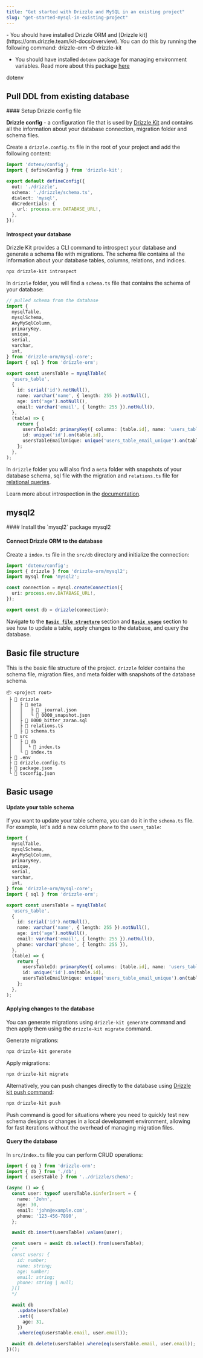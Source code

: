 ```yaml
---
title: "Get started with Drizzle and MySQL in an existing project"
slug: "get-started-mysql-in-existing-project"
---
```



<Prerequisites>  
  - You should have installed Drizzle ORM and [Drizzle kit](https://orm.drizzle.team/kit-docs/overview). You can do this by running the following command:
  <Npm>
    drizzle-orm 
    -D drizzle-kit
  </Npm>

  - You should have installed `dotenv` package for managing environment variables. Read more about this package [here](https://www.npmjs.com/package/dotenv)
  <Npm>
    dotenv
  </Npm>
</Prerequisites>


## Pull DDL from existing database

<Steps>
#### Setup Drizzle config file

**Drizzle config** - a configuration file that is used by [Drizzle Kit](https://orm.drizzle.team/kit-docs/overview) and contains all the information about your database connection, migration folder and schema files.

Create a `drizzle.config.ts` file in the root of your project and add the following content:

```typescript copy filename="drizzle.config.ts"
import 'dotenv/config';
import { defineConfig } from 'drizzle-kit';

export default defineConfig({
  out: './drizzle',
  schema: './drizzle/schema.ts',
  dialect: 'mysql',
  dbCredentials: {
    url: process.env.DATABASE_URL!,
  },
});
```

#### Introspect your database

Drizzle Kit provides a CLI command to introspect your database and generate a schema file with migrations. The schema file contains all the information about your database tables, columns, relations, and indices.

```bash copy
npx drizzle-kit introspect
```

In `drizzle` folder, you will find a `schema.ts` file that contains the schema of your database:

```typescript copy filename="drizzle/schema.ts"
// pulled schema from the database
import {
  mysqlTable,
  mysqlSchema,
  AnyMySqlColumn,
  primaryKey,
  unique,
  serial,
  varchar,
  int,
} from 'drizzle-orm/mysql-core';
import { sql } from 'drizzle-orm';

export const usersTable = mysqlTable(
  'users_table',
  {
    id: serial('id').notNull(),
    name: varchar('name', { length: 255 }).notNull(),
    age: int('age').notNull(),
    email: varchar('email', { length: 255 }).notNull(),
  },
  (table) => {
    return {
      usersTableId: primaryKey({ columns: [table.id], name: 'users_table_id' }),
      id: unique('id').on(table.id),
      usersTableEmailUnique: unique('users_table_email_unique').on(table.email),
    };
  },
);
```

In `drizzle` folder you will also find a `meta` folder with snapshots of your database schema, sql file with the migration and `relations.ts` file for [relational queries](/docs/rqb).

Learn more about introspection in the [documentation](/kit-docs/commands#introspect--pull).
</Steps>

## mysql2

<Steps>
#### Install the `mysql2` package

<Npm>
mysql2
</Npm>

#### Connect Drizzle ORM to the database

Create a `index.ts` file in the `src/db` directory and initialize the connection:

```typescript copy filename="src/db/index.ts" {9}
import 'dotenv/config';
import { drizzle } from 'drizzle-orm/mysql2';
import mysql from 'mysql2';

const connection = mysql.createConnection({
  uri: process.env.DATABASE_URL!,
});

export const db = drizzle(connection);
```
</Steps>

Navigate to the [**`Basic file structure`**](#basic-file-structure) section and [**`Basic usage`**](#basic-usage) section to see how to update a table, apply changes to the database, and query the database.

## Basic file structure

This is the basic file structure of the project. `drizzle` folder contains the schema file, migration files, and meta folder with snapshots of the database schema.

```plaintext
📦 <project root>
 ├ 📂 drizzle
 │   ├ 📂 meta
 │   │   ├ 📜 _journal.json
 │   │   └ 📜 0000_snapshot.json
 │   ├ 📜 0000_bitter_zaran.sql
 │   ├ 📜 relations.ts
 │   ├ 📜 schema.ts
 ├ 📂 src
 │   ├ 📂 db
 │   │  └ 📜 index.ts
 │   └ 📜 index.ts
 ├ 📜 .env
 ├ 📜 drizzle.config.ts
 ├ 📜 package.json
 └ 📜 tsconfig.json
```

## Basic usage

<Steps>

#### Update your table schema

If you want to update your table schema, you can do it in the `schema.ts` file. For example, let's add a new column `phone` to the `users_table`:

```typescript copy filename="drizzle/schema.ts" {20}
import {
  mysqlTable,
  mysqlSchema,
  AnyMySqlColumn,
  primaryKey,
  unique,
  serial,
  varchar,
  int,
} from 'drizzle-orm/mysql-core';
import { sql } from 'drizzle-orm';

export const usersTable = mysqlTable(
  'users_table',
  {
    id: serial('id').notNull(),
    name: varchar('name', { length: 255 }).notNull(),
    age: int('age').notNull(),
    email: varchar('email', { length: 255 }).notNull(),
    phone: varchar('phone', { length: 255 }),
  },
  (table) => {
    return {
      usersTableId: primaryKey({ columns: [table.id], name: 'users_table_id' }),
      id: unique('id').on(table.id),
      usersTableEmailUnique: unique('users_table_email_unique').on(table.email),
    };
  },
);
```

#### Applying changes to the database

You can generate migrations using `drizzle-kit generate` command and then apply them using the `drizzle-kit migrate` command.

Generate migrations:

```bash copy
npx drizzle-kit generate
```

Apply migrations:

```bash copy
npx drizzle-kit migrate
```

Alternatively, you can push changes directly to the database using [Drizzle kit push command](/kit-docs/overview#prototyping-with-db-push):

```bash copy
npx drizzle-kit push
```

<Callout type="warning">Push command is good for situations where you need to quickly test new schema designs or changes in a local development environment, allowing for fast iterations without the overhead of managing migration files.</Callout>

#### Query the database

In `src/index.ts` file you can perform CRUD operations:

```typescript copy filename="src/index.ts"
import { eq } from 'drizzle-orm';
import { db } from './db';
import { usersTable } from '../drizzle/schema';

(async () => {
  const user: typeof usersTable.$inferInsert = {
    name: 'John',
    age: 30,
    email: 'john@example.com',
    phone: '123-456-7890',
  };

  await db.insert(usersTable).values(user);

  const users = await db.select().from(usersTable);
  /*
  const users: {
    id: number;
    name: string;
    age: number;
    email: string;
    phone: string | null;
  }[]
  */

  await db
    .update(usersTable)
    .set({
      age: 31,
    })
    .where(eq(usersTable.email, user.email));

  await db.delete(usersTable).where(eq(usersTable.email, user.email));
})();
```
</Steps>
